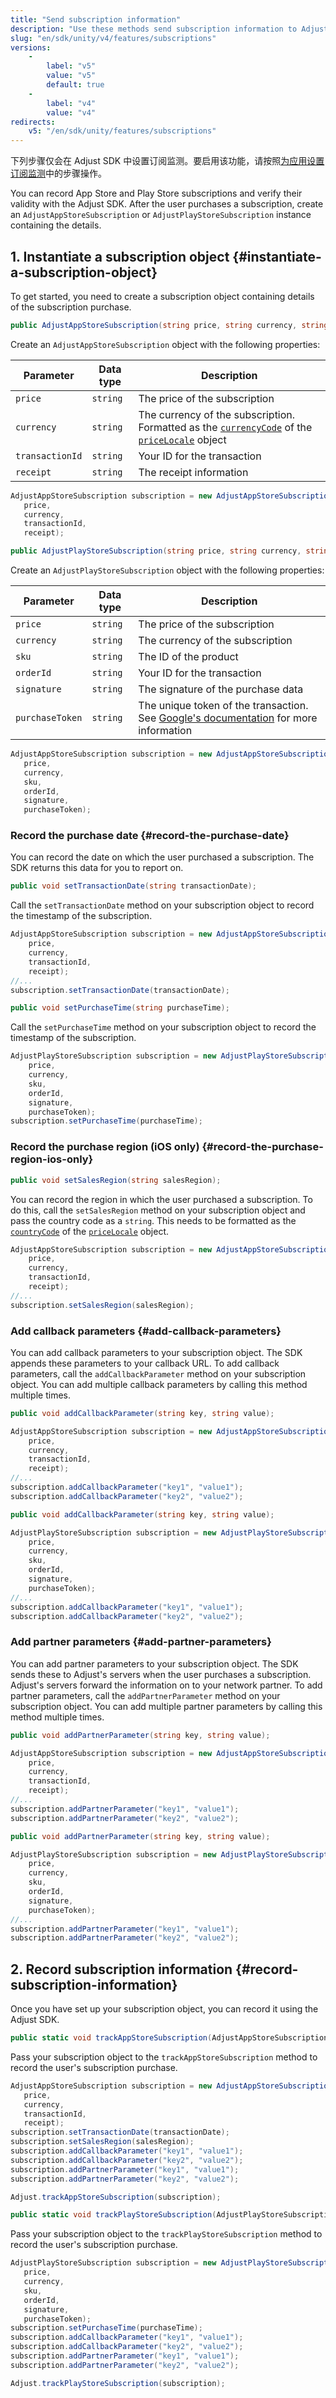 ```yaml
---
title: "Send subscription information"
description: "Use these methods send subscription information to Adjust."
slug: "en/sdk/unity/v4/features/subscriptions"
versions: 
    - 
        label: "v5"
        value: "v5"
        default: true
    - 
        label: "v4"
        value: "v4"
redirects: 
    v5: "/en/sdk/unity/features/subscriptions"
---
```

<callout type="important"> 

下列步骤仅会在 Adjust SDK 中设置订阅监测。要启用该功能，请按照[为应用设置订阅监测](https://help.adjust.com/en/article/set-up-subscriptions-for-your-app)中的步骤操作。
</Callout> 

You can record App Store and Play Store subscriptions and verify their validity with the Adjust SDK. After the user purchases a subscription, create an `AdjustAppStoreSubscription` or `AdjustPlayStoreSubscription` instance containing the details.

1\. Instantiate a subscription object \{\#instantiate\-a\-subscription\-object\}
---------------------------------------------------------------------------------------

To get started, you need to create a subscription object containing details of the subscription purchase.
<tabs> <tab title="App Store" sync="appstore" icon="PlatformIos"> <codeblock title="Method signature"> 

```cs
public AdjustAppStoreSubscription(string price, string currency, string transactionId, string receipt)
```

</CodeBlock> 

Create an `AdjustAppStoreSubscription` object with the following properties:

|    Parameter    | Data type |                                                                                                                                             Description                                                                                                                                             |
|-----------------|-----------|-----------------------------------------------------------------------------------------------------------------------------------------------------------------------------------------------------------------------------------------------------------------------------------------------------|
| `price`         | `string`  | The price of the subscription                                                                                                                                                                                                                                                                       |
| `currency`      | `string`  | The currency of the subscription. Formatted as the [`currencyCode`](https://developer.apple.com/documentation/foundation/nslocale/1642836-currencycode?language=objc) of the [`priceLocale`](https://developer.apple.com/documentation/storekit/skproduct/1506145-pricelocale?language=objc) object |
| `transactionId` | `string`  | Your ID for the transaction                                                                                                                                                                                                                                                                         |
| `receipt`       | `string`  | The receipt information                                                                                                                                                                                                                                                                             |

```cs
AdjustAppStoreSubscription subscription = new AdjustAppStoreSubscription(
   price,
   currency,
   transactionId,
   receipt);
```

</Tab> <tab title="Play Store" sync="playstore" icon="PlatformGooglePlay"> <codeblock title="Method signature"> 

```cs
public AdjustPlayStoreSubscription(string price, string currency, string sku, string orderId, string signature, string purchaseToken)
```

</CodeBlock> 

Create an `AdjustPlayStoreSubscription` object with the following properties:

|    Parameter    | Data type |                                                                                        Description                                                                                        |
|-----------------|-----------|-------------------------------------------------------------------------------------------------------------------------------------------------------------------------------------------|
| `price`         | `string`  | The price of the subscription                                                                                                                                                             |
| `currency`      | `string`  | The currency of the subscription                                                                                                                                                          |
| `sku`           | `string`  | The ID of the product                                                                                                                                                                     |
| `orderId`       | `string`  | Your ID for the transaction                                                                                                                                                               |
| `signature`     | `string`  | The signature of the purchase data                                                                                                                                                        |
| `purchaseToken` | `string`  | The unique token of the transaction. See [Google's documentation](https://developer.android.com/reference/com/android/billingclient/api/Purchase#getPurchaseToken()) for more information |

```cs
AdjustAppStoreSubscription subscription = new AdjustAppStoreSubscription(
   price,
   currency,
   sku,
   orderId,
   signature,
   purchaseToken);
```

</Tab> </Tabs> 

### Record the purchase date \{\#record\-the\-purchase\-date\}

You can record the date on which the user purchased a subscription. The SDK returns this data for you to report on.
<tabs> <tab title="App Store" sync="appstore" icon="PlatformIos"> <codeblock title="Method signature"> 

```cs
public void setTransactionDate(string transactionDate);
```

</CodeBlock> 

Call the `setTransactionDate` method on your subscription object to record the timestamp of the subscription.

```cs
AdjustAppStoreSubscription subscription = new AdjustAppStoreSubscription(
    price,
    currency,
    transactionId,
    receipt);
//...
subscription.setTransactionDate(transactionDate);
```

</Tab> <tab title="Play Store" sync="playstore" icon="PlatformGooglePlay"> <codeblock title="Methdo signature"> 

```cs
public void setPurchaseTime(string purchaseTime);
```

</CodeBlock> 

Call the `setPurchaseTime` method on your subscription object to record the timestamp of the subscription.

```cs
AdjustPlayStoreSubscription subscription = new AdjustPlayStoreSubscription(
    price,
    currency,
    sku,
    orderId,
    signature,
    purchaseToken);
subscription.setPurchaseTime(purchaseTime);
```

</Tab> </Tabs> 

### Record the purchase region \(iOS only\) \{\#record\-the\-purchase\-region\-ios\-only\}

<codeblock title="Method signature"> 

```cs
public void setSalesRegion(string salesRegion);
```

</CodeBlock> 

You can record the region in which the user purchased a subscription. To do this, call the `setSalesRegion` method on your subscription object and pass the country code as a `string`. This needs to be formatted as the [`countryCode`](https://developer.apple.com/documentation/foundation/nslocale/1643060-countrycode?language=swift) of the [`priceLocale`](https://developer.apple.com/documentation/storekit/skproduct/1506145-pricelocale?language=swift) object.

```cs
AdjustAppStoreSubscription subscription = new AdjustAppStoreSubscription(
    price,
    currency,
    transactionId,
    receipt);
//...
subscription.setSalesRegion(salesRegion);
```

### Add callback parameters \{\#add\-callback\-parameters\}

You can add callback parameters to your subscription object. The SDK appends these parameters to your callback URL. To add callback parameters, call the `addCallbackParameter` method on your subscription object. You can add multiple callback parameters by calling this method multiple times.
<tabs> <tab title="App Store" sync="appstore" icon="PlatformIos"> <codeblock title="Method signature"> 

```cs
public void addCallbackParameter(string key, string value);
```

</CodeBlock> 

```cs
AdjustAppStoreSubscription subscription = new AdjustAppStoreSubscription(
    price,
    currency,
    transactionId,
    receipt);
//...
subscription.addCallbackParameter("key1", "value1");
subscription.addCallbackParameter("key2", "value2");
```

</Tab> <tab title="Play Store" sync="playstore" icon="PlatformGooglePlay"> <codeblock title="Method signature"> 

```cs
public void addCallbackParameter(string key, string value);
```

</CodeBlock> 

```cs
AdjustPlayStoreSubscription subscription = new AdjustPlayStoreSubscription(
    price,
    currency,
    sku,
    orderId,
    signature,
    purchaseToken);
//...
subscription.addCallbackParameter("key1", "value1");
subscription.addCallbackParameter("key2", "value2");
```

</Tab> </Tabs> 

### Add partner parameters \{\#add\-partner\-parameters\}

You can add partner parameters to your subscription object. The SDK sends these to Adjust's servers when the user purchases a subscription. Adjust's servers forward the information on to your network partner. To add partner parameters, call the `addPartnerParameter` method on your subscription object. You can add multiple partner parameters by calling this method multiple times.
<tabs> <tab title="App Store" sync="appstore" icon="PlatformIos"> <codeblock title="Method signature"> 

```cs
public void addPartnerParameter(string key, string value);
```

</CodeBlock> 

```cs
AdjustAppStoreSubscription subscription = new AdjustAppStoreSubscription(
    price,
    currency,
    transactionId,
    receipt);
//...
subscription.addPartnerParameter("key1", "value1");
subscription.addPartnerParameter("key2", "value2");
```

</Tab> <tab title="Play Store" sync="playstore" icon="PlatformGooglePlay"> <codeblock title="Method signature"> 

```cs
public void addPartnerParameter(string key, string value);
```

</CodeBlock> 

```cs
AdjustPlayStoreSubscription subscription = new AdjustPlayStoreSubscription(
    price,
    currency,
    sku,
    orderId,
    signature,
    purchaseToken);
//...
subscription.addPartnerParameter("key1", "value1");
subscription.addPartnerParameter("key2", "value2");
```

</Tab> </Tabs> 

2\. Record subscription information \{\#record\-subscription\-information\}
---------------------------------------------------------------------------------

Once you have set up your subscription object, you can record it using the Adjust SDK.
<tabs> <tab title="App Store" sync="appstore" icon="PlatformIos"> <codeblock title="Method signature"> 

```cs
public static void trackAppStoreSubscription(AdjustAppStoreSubscription subscription);
```

</CodeBlock> 

Pass your subscription object to the `trackAppStoreSubscription` method to record the user's subscription purchase.

```cs
AdjustAppStoreSubscription subscription = new AdjustAppStoreSubscription(
   price,
   currency,
   transactionId,
   receipt);
subscription.setTransactionDate(transactionDate);
subscription.setSalesRegion(salesRegion);
subscription.addCallbackParameter("key1", "value1");
subscription.addCallbackParameter("key2", "value2");
subscription.addPartnerParameter("key1", "value1");
subscription.addPartnerParameter("key2", "value2");

Adjust.trackAppStoreSubscription(subscription);
```

</Tab> <tab title="Play Store" sync="playstore" icon="PlatformGooglePlay"> <codeblock title="Method signature"> 

```cs
public static void trackPlayStoreSubscription(AdjustPlayStoreSubscription subscription);
```

</CodeBlock> 

Pass your subscription object to the `trackPlayStoreSubscription` method to record the user's subscription purchase.

```cs
AdjustPlayStoreSubscription subscription = new AdjustPlayStoreSubscription(
   price,
   currency,
   sku,
   orderId,
   signature,
   purchaseToken);
subscription.setPurchaseTime(purchaseTime);
subscription.addCallbackParameter("key1", "value1");
subscription.addCallbackParameter("key2", "value2");
subscription.addPartnerParameter("key1", "value1");
subscription.addPartnerParameter("key2", "value2");

Adjust.trackPlayStoreSubscription(subscription);
```

</Tab> </Tabs>

